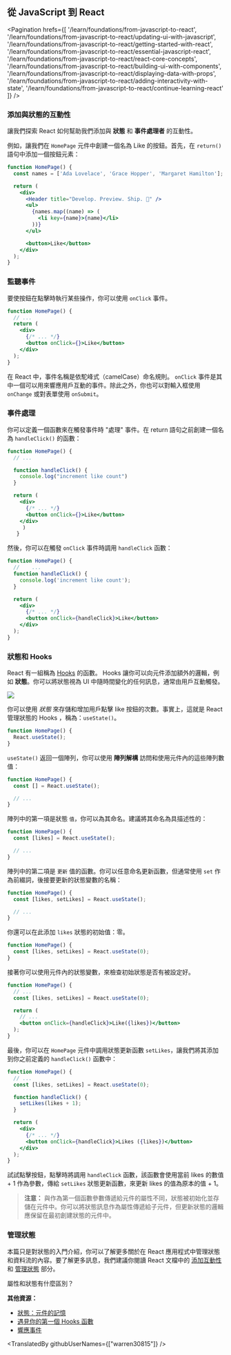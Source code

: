 
## 從 JavaScript 到 React

<Pagination
  hrefs={[
    '/learn/foundations/from-javascript-to-react',
    '/learn/foundations/from-javascript-to-react/updating-ui-with-javascript',
    '/learn/foundations/from-javascript-to-react/getting-started-with-react',
    '/learn/foundations/from-javascript-to-react/essential-javascript-react',
    '/learn/foundations/from-javascript-to-react/react-core-concepts',
    '/learn/foundations/from-javascript-to-react/building-ui-with-components',
    '/learn/foundations/from-javascript-to-react/displaying-data-with-props',
    '/learn/foundations/from-javascript-to-react/adding-interactivity-with-state',
    '/learn/foundations/from-javascript-to-react/continue-learning-react'
  ]}
/>

### 添加與狀態的互動性

讓我們探索 React 如何幫助我們添加與 **狀態** 和 **事件處理者** 的互動性。

例如，讓我們在 `HomePage` 元件中創建一個名為 Like 的按鈕。首先，在 `return()` 語句中添加一個按鈕元素：

```jsx
function HomePage() {
  const names = ['Ada Lovelace', 'Grace Hopper', 'Margaret Hamilton'];

  return (
    <div>
      <Header title="Develop. Preview. Ship. 🚀" />
      <ul>
        {names.map((name) => (
          <li key={name}>{name}</li>
        ))}
      </ul>

      <button>Like</button>
    </div>
  );
}
```

### 監聽事件

要使按鈕在點擊時執行某些操作，你可以使用 `onClick` 事件。

```jsx
function HomePage() {
  // ...
  return (
    <div>
      {/* ... */}
      <button onClick={}>Like</button>
    </div>
  );
}
```

在 React 中，事件名稱是依駝峰式（camelCase）命名規則。 `onClick` 事件是其中一個可以用來響應用戶互動的事件。除此之外，你也可以對輸入框使用 `onChange` 或對表單使用 `onSubmit`。

### 事件處理

你可以定義一個函數來在觸發事件時 "處理" 事件。在 return 語句之前創建一個名為 `handleClick()` 的函數：

```jsx
function HomePage() {
  // ...

  function handleClick() {
    console.log("increment like count")
  }

  return (
    <div>
      {/* ... */}
      <button onClick={}>Like</button>
    </div>
     )
   }
```

然後，你可以在觸發 `onClick` 事件時調用 `handleClick` 函數：

```jsx
function HomePage() {
  //    ...
  function handleClick() {
    console.log('increment like count');
  }

  return (
    <div>
      {/* ... */}
      <button onClick={handleClick}>Like</button>
    </div>
  );
}
```

### 狀態和 Hooks

React 有一組稱為 [Hooks](https://reactjs.org/docs/hooks-intro.html) 的函數。 Hooks 讓你可以向元件添加額外的邏輯，例如 **狀態**。你可以將狀態視為 UI 中隨時間變化的任何訊息，通常由用戶互動觸發。

![](https://nextjs.org/static/images/learn/foundations/state.png)

你可以使用 *狀態* 來存儲和增加用戶點擊 like 按鈕的次數。事實上，這就是 React 管理狀態的 Hooks ，稱為：`useState()`。

```jsx
function HomePage() {
  React.useState();
}
```

`useState()` 返回一個陣列，你可以使用 **陣列解構** 訪問和使用元件內的這些陣列數值：

```jsx
function HomePage() {
  const [] = React.useState();

  // ...
}
```

陣列中的第一項是狀態 `值`，你可以為其命名。建議將其命名為具描述性的：

```jsx
function HomePage() {
  const [likes] = React.useState();

  // ...
}
```

陣列中的第二項是 `更新` 值的函數。你可以任意命名更新函數，但通常使用 `set` 作為前綴詞，後接要更新的狀態變數的名稱：

```jsx
function HomePage() {
  const [likes, setLikes] = React.useState();

  // ...
}
```

你還可以在此添加 `likes` 狀態的初始值：零。

```jsx
function HomePage() {
  const [likes, setLikes] = React.useState(0);
}
```

接著你可以使用元件內的狀態變數，來檢查初始狀態是否有被設定好。

```jsx
function HomePage() {
  // ...
  const [likes, setLikes] = React.useState(0);

  return (
    // ...
    <button onClick={handleClick}>Like({likes})</button>
  );
}
```

最後，你可以在 `HomePage` 元件中調用狀態更新函數 `setLikes`，讓我們將其添加到你之前定義的 `handleClick()` 函數中：

```jsx
function HomePage() {
  // ...
  const [likes, setLikes] = React.useState(0);

  function handleClick() {
    setLikes(likes + 1);
  }

  return (
    <div>
      {/* ... */}
      <button onClick={handleClick}>Likes ({likes})</button>
    </div>
  );
}
```

試試點擊按鈕，點擊時將調用 `handleClick` 函數，該函數會使用當前 likes 的數值 + 1 作為參數，傳給 `setLikes` 狀態更新函數，來更新 likes 的值為原本的值 + 1。

> **注意：** 與作為第一個函數參數傳遞給元件的屬性不同，狀態被初始化並存儲在元件中。你可以將狀態訊息作為屬性傳遞給子元件，但更新狀態的邏輯應保留在最初創建狀態的元件中。

### 管理狀態

本篇只是對狀態的入門介紹，你可以了解更多關於在 React 應用程式中管理狀態和資料流的內容。要了解更多訊息，我們建議你閱讀 React 文檔中的 [添加互動性](https://beta.reactjs.org/learn/adding-interactivity) 和 [管理狀態](https://beta.reactjs.org/learn/managing-state) 部分。

<Quiz>
    <QuizHeading type={QuizType.trueOrFalse}>
        屬性和狀態有什麼區別？
    </QuizHeading>
    <QuizOptionGroup>
        <QuizOption text="屬性是傳遞給元件的唯讀訊息；狀態是可以隨時間變化的訊息，通常由用戶互動觸發" isCorrect/>
        <QuizOption text="屬性用於定義元件的行為；狀態用於設置元件的樣式"/>
        <QuizOption text="屬性包含有關元件的暫時訊息；狀態包含唯讀訊息"/>
    </QuizOptionGroup>
</Quiz>

**其他資源：**

- [狀態：元件的記憶](https://beta.reactjs.org/learn/state-a-components-memory#)
- [遇見你的第一個 Hooks 函數](https://beta.reactjs.org/learn/state-a-components-memory#meet-your-first-hook)
- [響應事件](https://beta.reactjs.org/learn/responding-to-events)

<TranslatedBy githubUserNames={["warren30815"]} />
